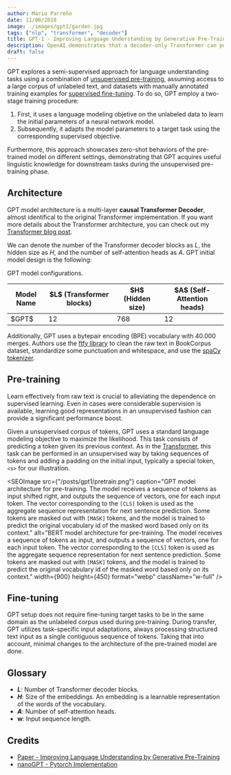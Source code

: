 ```yaml
---
author: Mario Parreño
date: 11/06/2018
image: ./images/gpt1/garden.jpg
tags: ["nlp", "transformer", "decoder"]
title: GPT-1 - Improving Language Understanding by Generative Pre-Training
description: OpenAI demonstrates that a decoder-only Transformer can perform competitively on a wide variety of language tasks.
draft: false
---
```





GPT explores a <Underlined color="green">semi-supervised approach</Underlined>
for language understanding tasks using a
combination of <Underlined>[unsupervised pre-training](#pre-training)</Underlined>,
assuming access to a large corpus of unlabeled text,
and datasets with manually annotated training examples for
<Underlined>[supervised fine-tuning](#fine-tuning)</Underlined>.
To do so, GPT employ a two-stage training procedure:
1. First, it uses a language modeling objetive on the unlabeled data to learn the initial parameters of 
a neural network model.
2. Subsequently, it adapts the model parameters to a target task using the corresponding supervised objective.

Furthermore, this approach showcases zero-shot behaviors of the pre-trained model on different settings,
demonstrating that GPT acquires useful linguistic knowledge for downstream tasks during the 
unsupervised pre-training phase.

## Architecture

GPT model architecture is a multi-layer
<Underlined color="brown">**causal Transformer Decoder**</Underlined>,
almost identifical to the original Transformer implementation.
If you want more details about the Transformer architecture, you can check out
my [Transformer blog post](/blog/transformer).

We can denote the number of the Transformer decoder blocks as $L$, the hidden size as $H$,
and the number of self-attention heads as $A$. GPT initial model design is the following:

<Table>
  <span slot="caption">
    GPT model configurations.
  </span>

  <thead>
   <tr>
      <th>Model Name</th>
      <th>$L$ (Transformer blocks)</th>
      <th>$H$ (Hidden size)</th>
      <th>$A$ (Self-Attention heads)</th>
    </tr>
  </thead>
  <tbody>
  <tr>
    <td>$GPT$</td>
    <td>12</td>
    <td>768</td>
    <td>12</td>
  </tr>
  </tbody>
</Table>

Additionally, GPT uses a bytepair encoding (BPE) vocabulary with $40.000$ merges.
Authors use the [ftfy library](https://ftfy.readthedocs.io/en/latest/) to clean
the raw text in BookCorpus dataset, standardize some punctuation and whitespace,
and use the [spaCy tokenizer](https://spacy.io).



## Pre-training

Learn effectively from raw text is crucial to alleviating the dependence on supervised learning.
Even in cases were considerable supervision is available, learning good representations in an unsupervised fashion
can provide a significant performance boost.

Given a <Underlined>unsupervised corpus</Underlined> of tokens,
GPT uses a <Underlined color="green">standard language modeling objective</Underlined> to maximize the likelihood.
This task consists of predicting a token given its previous context.
As in the [Transformer](/blog/transformer), this task can be performed in an unsupervised way
by taking sequences of tokens and adding a padding on the initial input,
typically a special token, `<s>` for our illustration.

<SEOImage
  src={"/posts/gpt1/pretrain.png"}
  caption="GPT model architecture for pre-training. The model receives a sequence of tokens as input shifted right, and outputs the sequence of vectors, one for each input token. The vector corresponding to the `[CLS]` token is used as the aggregate sequence representation for next sentence prediction. Some tokens are masked out with `[MASK]` tokens, and the model is trained to predict the original vocabulary id of the masked word based only on its context."
  alt="BERT model architecture for pre-training. The model receives a sequence of tokens as input, and outputs a sequence of vectors, one for each input token. The vector corresponding to the `[CLS]` token is used as the aggregate sequence representation for next sentence prediction. Some tokens are masked out with `[MASK]` tokens, and the model is trained to predict the original vocabulary id of the masked word based only on its context."
  width={900}
  height={450}
  format="webp"
  className="w-full"
/>



## Fine-tuning

GPT setup does not require fine-tuning target tasks to be in the same domain as the unlabeled
corpus used during pre-training. During transfer, GPT utilizes task-specific input adaptations,
always processing structured text input as a single contiguous sequence of tokens. Taking
that into account, minimal changes to the architecture of the pre-trained model are done.


## Glossary

- **$L$**: Number of Transformer decoder blocks.
- **$H$**: Size of the embeddings. An embedding is a learnable representation of the words of the vocabulary.
- **$A$**: Number of self-attention heads.
- **w**: Input sequence length.


## Credits

- [Paper - Improving Language Understanding by Generative Pre-Training](https://s3-us-west-2.amazonaws.com/openai-assets/research-covers/language-unsupervised/language_understanding_paper.pdf)
- [nanoGPT - Pytorch Implementation](https://github.com/karpathy/nanoGPT)